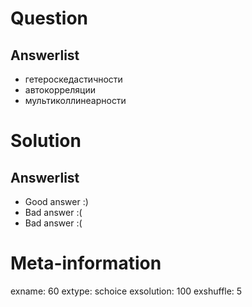 Question
========


Answerlist
----------
*  гетероскедастичности
*  автокорреляции
*  мультиколлинеарности

Solution
========

Answerlist
----------
*  Good answer :)
*  Bad answer :(
*  Bad answer :(

Meta-information
================
exname: 60
extype: schoice
exsolution: 100
exshuffle: 5
